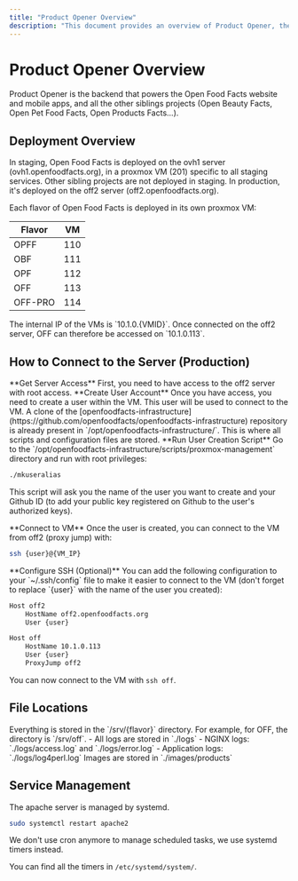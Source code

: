 ```yaml
---
title: "Product Opener Overview"
description: "This document provides an overview of Product Opener, the backend for Open Food Facts and its sibling projects. It covers deployment details in staging and production, connection methods, log and image locations, and how to manage services."
---
```



# Product Opener Overview

Product Opener is the backend that powers the Open Food Facts website and mobile apps, and all the other siblings projects (Open Beauty Facts, Open Pet Food Facts, Open Products Facts...).

## Deployment Overview

<Tabs>
<Tab value="staging" label="Staging Environment">
<Card title="Staging Deployment">
In staging, Open Food Facts is deployed on the ovh1 server (ovh1.openfoodfacts.org), in a proxmox VM (201) specific to all staging services.
</Card>

<Callout type="info">
Other sibling projects are not deployed in staging.
</Callout>
</Tab>

<Tab value="production" label="Production Environment">
<Card title="Production Deployment">
In production, it's deployed on the off2 server (off2.openfoodfacts.org).
</Card>

Each flavor of Open Food Facts is deployed in its own proxmox VM:

| Flavor | VM |
| ---- | --- |
| OPFF | 110 |
| OBF  | 111 |
| OPF  | 112 |
| OFF  | 113 |
| OFF-PRO | 114 |

<Callout type="info">
The internal IP of the VMs is `10.1.0.{VMID}`.
Once connected on the off2 server, OFF can therefore be accessed on `10.1.0.113`.
</Callout>
</Tab>
</Tabs>

## How to Connect to the Server (Production)

<Steps>
<Step>
**Get Server Access**
First, you need to have access to the off2 server with root access.
</Step>

<Step>
**Create User Account**
Once you have access, you need to create a user within the VM. This user will be used to connect to the VM.

<Callout type="info">
A clone of the [openfoodfacts-infrastructure](https://github.com/openfoodfacts/openfoodfacts-infrastructure) repository is already present in `/opt/openfoodfacts-infrastructure/`. This is where all scripts and configuration files are stored.
</Callout>
</Step>

<Step>
**Run User Creation Script**
Go to the `/opt/openfoodfacts-infrastructure/scripts/proxmox-management` directory and run with root privileges:

```bash title="Create User"
./mkuseralias
```

This script will ask you the name of the user you want to create and your Github ID (to add your public key registered on Github to the user's authorized keys).
</Step>

<Step>
**Connect to VM**
Once the user is created, you can connect to the VM from off2 (proxy jump) with:

```bash title="Connect to VM"
ssh {user}@{VM_IP}
```
</Step>

<Step>
**Configure SSH (Optional)**
You can add the following configuration to your `~/.ssh/config` file to make it easier to connect to the VM (don't forget to replace `{user}` with the name of the user you created):

```sh title="SSH Configuration"
Host off2
    HostName off2.openfoodfacts.org
    User {user}

Host off
    HostName 10.1.0.113
    User {user}
    ProxyJump off2
```

You can now connect to the VM with `ssh off`.
</Step>
</Steps>

## File Locations

<Callout type="info">
Everything is stored in the `/srv/{flavor}` directory.
For example, for OFF, the directory is `/srv/off`.
</Callout>

<Cards>
<Card title="Log Files">
- All logs are stored in `./logs`
- NGINX logs: `./logs/access.log` and `./logs/error.log`
- Application logs: `./logs/log4perl.log`
</Card>
<Card title="Image Files">
Images are stored in `./images/products`
</Card>
</Cards>

## Service Management

<Tabs>
<Tab value="apache" label="Apache Server">
<Callout type="info">
The apache server is managed by systemd.
</Callout>

```bash title="Restart Apache"
sudo systemctl restart apache2
```
</Tab>

<Tab value="cron" label="Scheduled Tasks">
<Callout type="info">
We don't use cron anymore to manage scheduled tasks, we use systemd timers instead.
</Callout>

You can find all the timers in `/etc/systemd/system/`.
</Tab>
</Tabs>